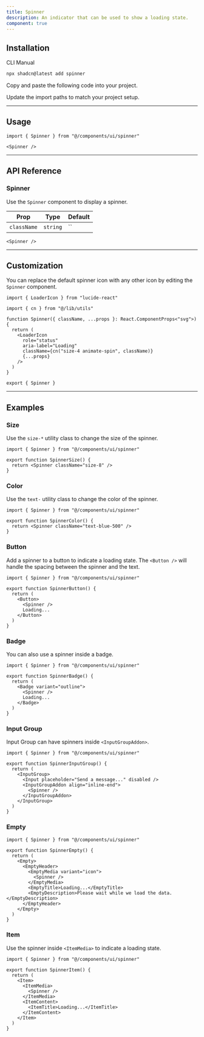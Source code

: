 ```yaml
---
title: Spinner
description: An indicator that can be used to show a loading state.
component: true
---
```


<ComponentPreview name="spinner-demo" />

## Installation

<CodeTabs>

<TabsList>
  <TabsTrigger value="cli">CLI</TabsTrigger>
  <TabsTrigger value="manual">Manual</TabsTrigger>
</TabsList>
<TabsContent value="cli">

```bash
npx shadcn@latest add spinner
```

</TabsContent>

<TabsContent value="manual">

<Steps>

<Step>Copy and paste the following code into your project.</Step>

<ComponentSource name="spinner" title="components/ui/spinner.tsx" />

<Step>Update the import paths to match your project setup.</Step>

</Steps>

</TabsContent>

</CodeTabs>

---

## Usage

```tsx
import { Spinner } from "@/components/ui/spinner"
```

```tsx
<Spinner />
```

---

## API Reference

### Spinner

Use the `Spinner` component to display a spinner.

| Prop        | Type     | Default |
| ----------- | -------- | ------- |
| `className` | `string` | ``      |

```tsx
<Spinner />
```

---

## Customization

You can replace the default spinner icon with any other icon by editing the `Spinner` component.

<ComponentPreview name="spinner-custom" />

```tsx showLineNumbers title="components/ui/spinner.tsx"
import { LoaderIcon } from "lucide-react"

import { cn } from "@/lib/utils"

function Spinner({ className, ...props }: React.ComponentProps<"svg">) {
  return (
    <LoaderIcon
      role="status"
      aria-label="Loading"
      className={cn("size-4 animate-spin", className)}
      {...props}
    />
  )
}

export { Spinner }
```

---

## Examples

### Size

Use the `size-*` utility class to change the size of the spinner.

<ComponentPreview name="spinner-size" />

```tsx showLineNumbers
import { Spinner } from "@/components/ui/spinner"

export function SpinnerSize() {
  return <Spinner className="size-8" />
}
```

### Color

Use the `text-` utility class to change the color of the spinner.

<ComponentPreview name="spinner-color" />

```tsx showLineNumbers
import { Spinner } from "@/components/ui/spinner"

export function SpinnerColor() {
  return <Spinner className="text-blue-500" />
}
```

### Button

Add a spinner to a button to indicate a loading state. The `<Button />` will handle the spacing between the spinner and the text.

<ComponentPreview name="spinner-button" />

```tsx showLineNumbers
import { Spinner } from "@/components/ui/spinner"

export function SpinnerButton() {
  return (
    <Button>
      <Spinner />
      Loading...
    </Button>
  )
}
```

### Badge

You can also use a spinner inside a badge.

<ComponentPreview name="spinner-badge" />

```tsx showLineNumbers
import { Spinner } from "@/components/ui/spinner"

export function SpinnerBadge() {
  return (
    <Badge variant="outline">
      <Spinner />
      Loading...
    </Badge>
  )
}
```

### Input Group

Input Group can have spinners inside `<InputGroupAddon>`.

<ComponentPreview name="spinner-input-group" />

```tsx showLineNumbers
import { Spinner } from "@/components/ui/spinner"

export function SpinnerInputGroup() {
  return (
    <InputGroup>
      <Input placeholder="Send a message..." disabled />
      <InputGroupAddon align="inline-end">
        <Spinner />
      </InputGroupAddon>
    </InputGroup>
  )
}
```

### Empty

<ComponentPreview name="spinner-empty" />

```tsx showLineNumbers
import { Spinner } from "@/components/ui/spinner"

export function SpinnerEmpty() {
  return (
    <Empty>
      <EmptyHeader>
        <EmptyMedia variant="icon">
          <Spinner />
        </EmptyMedia>
        <EmptyTitle>Loading...</EmptyTitle>
        <EmptyDescription>Please wait while we load the data.</EmptyDescription>
      </EmptyHeader>
    </Empty>
  )
}
```

### Item

Use the spinner inside `<ItemMedia>` to indicate a loading state.

<ComponentPreview name="spinner-item" />

```tsx showLineNumbers
import { Spinner } from "@/components/ui/spinner"

export function SpinnerItem() {
  return (
    <Item>
      <ItemMedia>
        <Spinner />
      </ItemMedia>
      <ItemContent>
        <ItemTitle>Loading...</ItemTitle>
      </ItemContent>
    </Item>
  )
}
```
